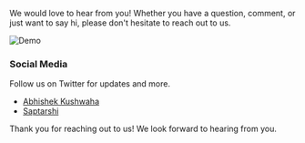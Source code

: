 
We would love to hear from you! Whether you have a question, comment, or just want to say hi, please don't hesitate to reach out to us.

![Demo](https://wiidgets.vercel.app//api/banner?title=Contact%20Us&bio=Api%20Endpoint%20For%20Github%20Widgets&twitter=widgets)


### Social Media

Follow us on Twitter for updates and more.


- [Abhishek Kushwaha](https://twitter.com/abbhishekstwt) 
- [Saptarshi](https://twitter.com/saptarshhii) 

Thank you for reaching out to us! We look forward to hearing from you.